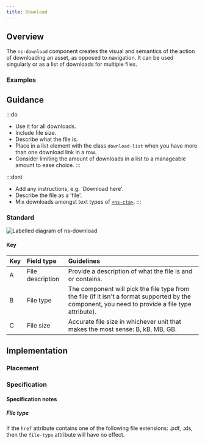 ```yaml
---
title: Download
---
```




## Overview

<CompDetails name={componentName} />

The `ns-download` component creates the visual and semantics of the action of downloading an asset, as opposed to navigation. It can be used singularly or as a list of downloads for multiple files.

### Examples

<Tabs>
  <TabItem label="Standard">
    <ExampleViewer type="standard" />
  </TabItem>
  <TabItem label="URL without filetype">
    <ExampleViewer type="standard-url-without-filetype" />
  </TabItem>
  <TabItem label="List">
    <ExampleViewer type="list" disableConfigure />
  </TabItem>
</Tabs>

## Guidance

:::do
- Use it for all downloads.
- Include file size.
- Describe what the file is.
- Place in a list element with the class `download-list` when you have more than one download link in a row.
- Consider limiting the amount of downloads in a list to a manageable amount to ease choice.
:::

:::dont
- Add any instructions, e.g. 'Download here'.
- Describe the file as a 'file'.
- Mix downloads amongst text types of [`<ns-cta>`](/components/ns-cta).
:::

### Standard

![Labelled diagram of ns-download](@assets/components/ns-download/guidance.webp)

#### Key

| Key | Field type | Guidelines |
| :--- | :--- | :--- |
| <span class="marker">A</span> | File description | Provide a description of what the file is and or contains. |
| <span class="marker">B</span> | File type | The component will pick the file type from the file (if it isn't a format supported by the component, you need to provide a file type attribute). |
| <span class="marker">C</span> | File size | Accurate file size in whichever unit that makes the most sense: B, kB, MB, GB. |

## Implementation

### Placement

<Placement name={componentName} />

### Specification

<Specification name={componentName} />

#### Specification notes

##### File type

If the `href` attribute contains one of the following file extensions: .pdf, .xls, then the `file-type` attribute will have no effect.
